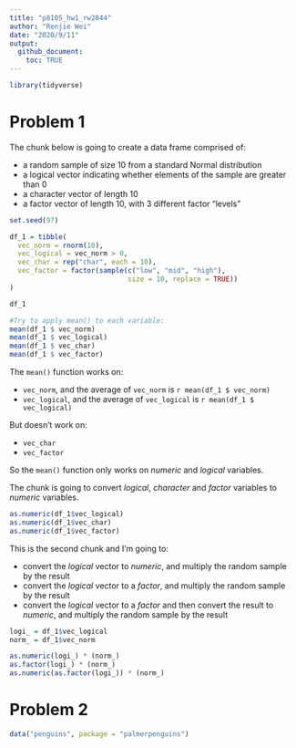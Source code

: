 ```yaml
---
title: "p8105_hw1_rw2844"
author: "Renjie Wei"
date: "2020/9/11"
output: 
  github_document:
    toc: TRUE
---
```


```r
library(tidyverse)

```

# Problem 1

The chunk below is going to create a data frame comprised of:

* a random sample of size 10 from a standard Normal distribution
* a logical vector indicating whether elements of the sample are greater than 0
* a character vector of length 10
* a factor vector of length 10, with 3 different factor “levels”
```r
set.seed(97)
```

```r

df_1 = tibble(
  vec_norm = rnorm(10),
  vec_logical = vec_norm > 0,
  vec_char = rep("char", each = 10),
  vec_factor = factor(sample(c("low", "mid", "high"), 
                             size = 10, replace = TRUE))
)

df_1

#Try to apply mean() to each variable:
mean(df_1 $ vec_norm)
mean(df_1 $ vec_logical)
mean(df_1 $ vec_char)
mean(df_1 $ vec_factor)
```

The `mean()` function works on:

* `vec_norm`, and the average of `vec_norm` is `r mean(df_1 $ vec_norm)`
* `vec_logical`, and the average of `vec_logical` is `r mean(df_1 $ vec_logical)`

But doesn't work on:

* `vec_char`
* `vec_factor`

So the `mean()` function only works on *numeric* and *logical* variables.

The chunk is going to  convert _logical_, _character_ and _factor_ variables to _numeric_ variables.
```r

as.numeric(df_1$vec_logical)
as.numeric(df_1$vec_char)
as.numeric(df_1$vec_factor)

```

This is the second chunk and I'm going to:

* convert the _logical_ vector to _numeric_, and multiply the random sample by the result
* convert the _logical_ vector to a _factor_, and multiply the random sample by the result
* convert the _logical_ vector to a _factor_ and then convert the result to _numeric_, and multiply the random sample by the result

```r
logi_ = df_1$vec_logical
norm_ = df_1$vec_norm

as.numeric(logi_) * (norm_)
as.factor(logi_) * (norm_)
as.numeric(as.factor(logi_)) * (norm_)

```

# Problem 2

```r
data("penguins", package = "palmerpenguins")
```

